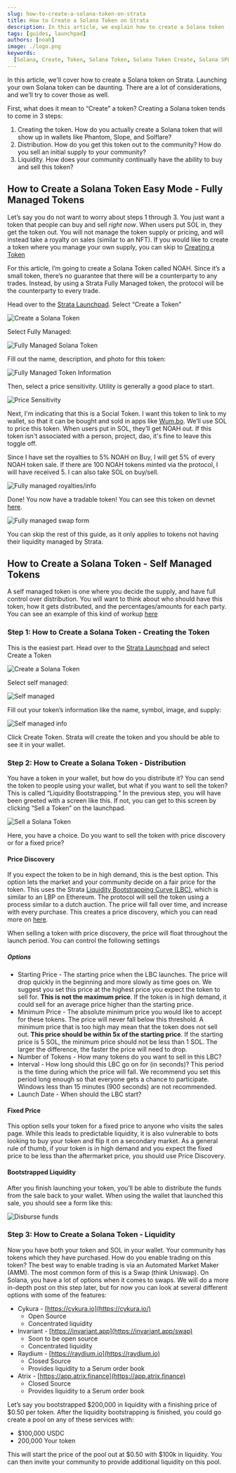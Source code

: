 ```yaml
---
slug: how-to-create-a-solana-token-on-strata
title: How to Create a Solana Token on Strata
description: In this article, we explain how to create a Solana token - or any SPL token - with Strata!
tags: [guides, launchpad]
authors: [noah]
image: ./logo.png
keywords:
  [Solana, Create, Token, Solana Token, Solana Token Create, Solana SPL, Strata]
---
```


In this article, we'll cover how to create a Solana token on Strata. Launching your own Solana token can be daunting. There are a lot of considerations, and we’ll try to cover those as well.

First, what does it mean to “Create” a token? Creating a Solana token tends to come in 3 steps:

1. Creating the token. How do you actually create a Solana token that will show up in wallets like Phantom, Slope, and Solflare?
2. Distribution. How do you get this token out to the community? How do you sell an initial supply to your community?
3. Liquidity. How does your community continually have the ability to buy and sell this token?

## How to Create a Solana Token Easy Mode - Fully Managed Tokens

Let’s say you do not want to worry about steps 1 through 3. You just want a token that people can buy and sell _right now_. When users put SOL in, they get the token out. You will not manage the token supply or pricing, and will instead take a royalty on sales (similar to an NFT). If you would like to create a token where you manage your own supply, you can skip to [Creating a Token](#creating-the-token)

For this article, I’m going to create a Solana Token called NOAH. Since it’s a small token, there’s no guarantee that there will be a counterparty to any trades. Instead, by using a Strata Fully Managed token, the protocol will be the counterparty to every trade.

Head over to the [Strata Launchpad](https://app.strataprotocol.com). Select “Create a Token”

![Create a Solana Token](./create-a-token.png)

Select Fully Managed:

![Fully Managed Solana Token](./fully-managed.png)

Fill out the name, description, and photo for this token:

![Fully Managed Token Information](./fully-managed-info.png)

Then, select a price sensitivity. Utility is generally a good place to start.

![Price Sensitivity](./price-sensitivity.png)

Next, I'm indicating that this is a Social Token. I want this token to link to my wallet, so that it can be bought and sold in apps like [Wum.bo](https://wum.bo). We’ll use SOL to price this token. When users put in SOL, they’ll get NOAH out.
If this token isn't associated with a person, project, dao, it's fine to leave this toggle off.

Since I have set the royalties to 5% NOAH on Buy, I will get 5% of every NOAH token sale. If there are 100 NOAH tokens minted via the protocol, I will have received 5. I can also take SOL on buy/sell.

![Fully managed royalties/info](./social-token-info.png)

Done! You now have a tradable token! You can see this token on devnet [here](https://app.strataprotocol.com/swap/A6EpBzLEPw2CNrz7VWnWJUDLvjMx1KujtWxHYPjJk54m?cluster=devnet).

![Fully managed swap form](./fully-managed-done.png)

You can skip the rest of this guide, as it only applies to tokens not having their liquidity managed by Strata.

## How to Create a Solana Token - Self Managed Tokens

A self managed token is one where you decide the supply, and have full control over distribution. You will want to think
about who should have this token, how it gets distributed, and the percentages/amounts for each party. You can see an example of this kind of workup [here](https://www.projectserum.com/serum-token-summary)

### Step 1: How to Create a Solana Token - Creating the Token

This is the easiest part. Head over to the [Strata Launchpad](https://app.strataprotocol.com) and select Create a Token

![Create a Solana Token](./create-a-token.png)

Select self managed:

![Self managed](./self-managed.png)

Fill out your token’s information like the name, symbol, image, and supply:

![Self managed info](./fully-managed-info.png)

Click Create Token. Strata will create the token and you should be able to see it in your wallet.

### Step 2: How to Create a Solana Token - Distribution

You have a token in your wallet, but how do you distribute it? You can send the token to people using your wallet, but what if you want to sell the token? This is called “Liquidity Bootstrapping.” In the previous step, you will have been greeted with a screen like this. If not, you can get to this screen by clicking “Sell a Token” on the launchpad.

![Sell a Solana Token](./self-managed-done.png)

Here, you have a choice. Do you want to sell the token with price discovery or for a fixed price?

#### Price Discovery

If you expect the token to be in high demand, this is the best option. This option lets the market and your community decide on a fair price for the token. This uses the Strata [Liquidity Bootstrapping Curve (LBC)](https://docs.strataprotocol.com/marketplace/lbc), which is similar to an LBP on Ethereum. The protocol will sell the token using a process similar to a dutch auction. The price will fall over time, and increase with every purchase. This creates a price discovery, which you can read more on [here](https://docs.strataprotocol.com/marketplace/lbc).

When selling a token with price discovery, the price will float throughout the launch period. You can control the following settings

##### Options

- Starting Price - The starting price when the LBC launches. The price will drop quickly in the beginning and more slowly as time goes on. We suggest you set this price at the highest price you expect the token to sell for. **This is not the maximum price**. If the token is in high demand, it could sell for an average price higher than the starting price.
- Minimum Price - The absolute minimum price you would like to accept for these tokens. The price will never fall below this threshold. A minimum price that is too high may mean that the token does not sell out. **This price should be within 5x of the starting price**. If the starting price is 5 SOL, the minimum price should not be less than 1 SOL. The larger the difference, the faster the price will need to drop.
- Number of Tokens - How many tokens do you want to sell in this LBC?
- Interval - How long should this LBC go on for (in seconds)? This period is the time during which the price will fall. We recommend you set this period long enough so that everyone gets a chance to participate. Windows less than 15 minutes (900 seconds) are not recommended.
- Launch Date - When should the LBC start?

#### Fixed Price

This option sells your token for a fixed price to anyone who visits the sales page. While this leads to predictable liquidity, it is also vulnerable to bots looking to buy your token and flip it on a secondary market. As a general rule of thumb, if your token is in high demand and you expect the fixed price to be less than the aftermarket price, you should use Price Discovery.

#### Bootstrapped Liquidity

After you finish launching your token, you’ll be able to distribute the funds from the sale back to your wallet. When using the wallet that launched this sale, you should see a form like this:

![Disburse funds](./disburse.png)

### Step 3: How to Create a Solana Token - Liquidity

Now you have both your token and SOL in your wallet. Your community has tokens which they have purchased. How do you enable trading on this token? The best way to enable trading is via an Automated Market Maker (AMM). The most common form of this is a Swap (think Uniswap). On Solana, you have a lot of options when it comes to swaps. We will do a more in-depth post on this step later, but for now you can look at several different options with some of the features:

- Cykura - [https://cykura.io](https://cykura.io/)
  - Open Source
  - Concentrated liquidity
- Invariant - [https://invariant.app](https://invariant.app/swap)
  - Soon to be open source
  - Concentrated liquidity
- Raydium - [https://raydium.io](https://raydium.io)
  - Closed Source
  - Provides liquidity to a Serum order book
- Atrix - [https://app.atrix.finance](https://app.atrix.finance)
  - Closed Source
  - Provides liquidity to a Serum order book

Let’s say you bootstrapped $200,000 in liquidity with a finishing price of $0.50 per token. After the liquidity bootstrapping is finished, you could go create a pool on any of these services with:

- $100,000 USDC
- 200,000 Your token

This will start the price of the pool out at $0.50 with $100k in liquidity. You can then invite your community to provide additional liquidity on this pool.
